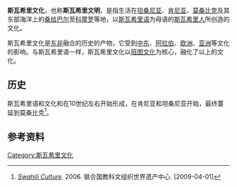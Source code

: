 {{noteTA
|G1=地名
}}
'''斯瓦希里文化'''，也称'''斯瓦希里文明'''，是指生活在[[坦桑尼亚|坦桑尼亚]]、[[肯尼亚|肯尼亚]]、[[莫桑比克|莫桑比克]]及其东部海洋上的[[桑给巴尔|桑给巴尔]]至[[科摩罗|科摩罗]]等地，以[[斯瓦希里语|斯瓦希里语]]为母语的[[斯瓦希里人|斯瓦希里人]]所创造的文化。

斯瓦希里文化是[[东非|东非]]融合的历史的产物，它受到[[中东|中东]]、[[阿拉伯|阿拉伯]]、[[欧洲|欧洲]]、[[亚洲|亚洲]]等文化的影响。与斯瓦希里语一样，斯瓦希里文化以[[班图人|班图文化]]为核心，融化了以上的文化。

==历史==
斯瓦希里语和文化和在10世纪左右开始形成，在肯尼亚和坦桑尼亚开始，最终蔓延到莫桑比克<ref>[https://web.archive.org/web/20071029015303/http://whc.unesco.org/exhibits/afr_rev/africa-k.htm ''Swahili Culture'']. 2006. 联合国教科文组织世界遗产中心. [2009-04-01]</ref>。

==参考资料==
{{Reflist}}

{{DEFAULTSORT:S}}
[[Category:斯瓦希里文化|Category:斯瓦希里文化]]